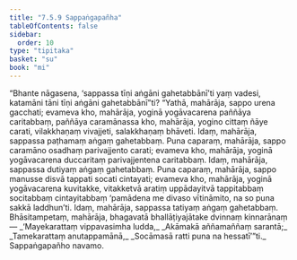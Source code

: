```yaml
---
title: "7.5.9 Sappaṅgapañha"
tableOfContents: false
sidebar:
  order: 10
type: "tipitaka"
basket: "su"
book: "mi"
---
```



<DynamicBreadcrumb />

<Division number="273" book="mi" bookNo="28">

<Paragraph number="1923" book="mi">
“Bhante nāgasena, ‘sappassa tīṇi aṅgāni gahetabbānī’ti yaṃ vadesi, katamāni tāni tīṇi aṅgāni gahetabbānī”ti? “Yathā, mahārāja, sappo urena gacchati; evameva kho, mahārāja, yoginā yogāvacarena paññāya caritabbaṃ, paññāya caramānassa kho, mahārāja, yogino cittaṃ ñāye carati, vilakkhaṇaṃ vivajjeti, salakkhaṇaṃ bhāveti. Idaṃ, mahārāja, sappassa paṭhamaṃ aṅgaṃ gahetabbaṃ.
</Paragraph>

<Paragraph number="1924" book="mi">
Puna caparaṃ, mahārāja, sappo caramāno osadhaṃ parivajjento carati; evameva kho, mahārāja, yoginā yogāvacarena duccaritaṃ parivajjentena caritabbaṃ. Idaṃ, mahārāja, sappassa dutiyaṃ aṅgaṃ gahetabbaṃ.
</Paragraph>

<Paragraph number="1925" book="mi">
Puna caparaṃ, mahārāja, sappo manusse disvā tappati socati cintayati; evameva kho, mahārāja, yoginā yogāvacarena kuvitakke, vitakketvā aratiṃ uppādayitvā tappitabbaṃ socitabbaṃ cintayitabbaṃ ‘pamādena me divaso vītināmito, na so puna sakkā laddhun’ti. Idaṃ, mahārāja, sappassa tatiyaṃ aṅgaṃ gahetabbaṃ. Bhāsitampetaṃ, mahārāja, bhagavatā bhallāṭiyajātake dvinnaṃ kinnarānaṃ—
</Paragraph>

<Paragraph number="1926" type="verses" book="mi">
_‘Mayekarattaṃ vippavasimha ludda,_  
_Akāmakā aññamaññaṃ sarantā;_  
_Tamekarattaṃ anutappamānā,_  
_Socāmasā ratti puna na hessatī’”ti._  


</Paragraph>
</Division>

<Paragraph number="1927" type="center" book="mi">
Sappaṅgapañho navamo.
</Paragraph>